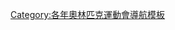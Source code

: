{{Navbox
|name = 1964年冬季奧林匹克運動會項目
|title = [[1964年冬季奥林匹克运动会]][[:Category:1964年冬季奧林匹克運動會比賽項目|項目]]（[[奧地利]][[因斯布魯克]]）
|listclass = hlist
|titlestyle = background:#BFD7FF;
|list1 =
* [[1964年冬季奧林匹克運動會高山滑雪比賽|高山滑雪]]
* [[1964年冬季奧林匹克運動會雪車比賽|雪車]]
* [[1964年冬季奧林匹克運動會冬季兩項比賽|冬季兩項]]
* [[1964年冬季奧林匹克運動會越野滑雪比賽|越野滑雪]]
* [[1964年冬季奧林匹克運動會花式滑冰比賽|花式滑冰]]
* [[1964年冬季奧林匹克運動會冰球比賽|冰球]]
* [[1964年冬季奧林匹克運動會雪橇比賽|雪橇]]
* [[1964年冬季奧林匹克運動會北歐混合式滑雪比賽|北歐混合式滑雪]]
* [[1964年冬季奧林匹克運動會跳台滑雪比賽|跳台滑雪]]
* [[1964年冬季奧林匹克運動會競速滑冰比賽|競速滑冰]]
}}<noinclude>
[[Category:各年奧林匹克運動會導航模板]]
</noinclude>